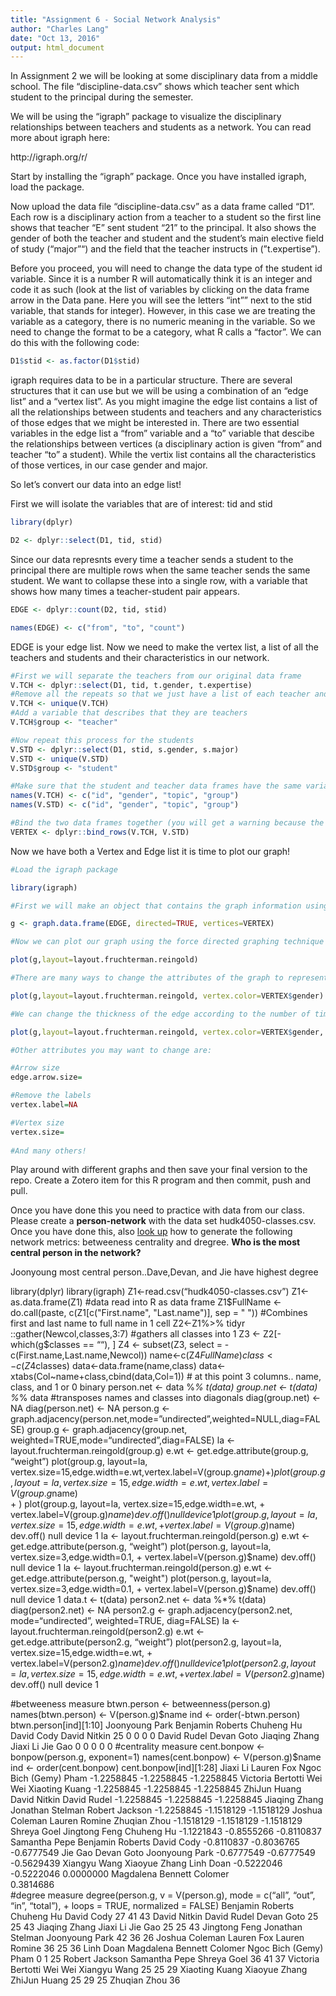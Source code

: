 ```yaml
---
title: "Assignment 6 - Social Network Analysis"
author: "Charles Lang"
date: "Oct 13, 2016"
output: html_document
---
```


In Assignment 2 we will be looking at some disciplinary data from a middle school. The file "discipline-data.csv" shows which teacher sent which student to the principal during the semester.

We will be using the "igraph" package to visualize the disciplinary relationships between teachers and students as a network. You can read more about igraph here:

http://igraph.org/r/

Start by installing the "igraph" package. Once you have installed igraph, load the package.

Now upload the data file "discipline-data.csv" as a data frame called "D1". Each row is a disciplinary action from a teacher to a student so the first line shows that teacher "E" sent student "21" to the principal. It also shows the gender of both the teacher and student and the student's main elective field of study ("major"") and the field that the teacher instructs in ("t.expertise").

Before you proceed, you will need to change the data type of the student id variable. Since it is a number R will automatically think it is an integer and code it as such (look at the list of variables by clicking on the data frame arrow in the Data pane. Here you will see the letters "int"" next to the stid variable, that stands for integer). However, in this case we are treating the variable as a category, there is no numeric meaning in the variable. So we need to change the format to be a category, what R calls a "factor". We can do this with the following code:

```r
D1$stid <- as.factor(D1$stid)
```

igraph requires data to be in a particular structure. There are several structures that it can use but we will be using a combination of an "edge list" and a "vertex list". As you might imagine the edge list contains a list of all the relationships between students and teachers and any characteristics of those edges that we might be interested in. There are two essential variables in the edge list a "from" variable and a "to" variable that descibe the relationships between vertices (a disciplinary action is given "from" and teacher "to" a student). While the vertix list contains all the characteristics of those vertices, in our case gender and major.

So let's convert our data into an edge list!

First we will isolate the variables that are of interest: tid and stid

```r
library(dplyr)

D2 <- dplyr::select(D1, tid, stid)
```

Since our data represnts every time a teacher sends a student to the principal there are multiple rows when the same teacher sends the same student. We want to collapse these into a single row, with a variable that shows how many times a teacher-student pair appears.

```r

EDGE <- dplyr::count(D2, tid, stid)

names(EDGE) <- c("from", "to", "count")

```

EDGE is your edge list. Now we need to make the vertex list, a list of all the teachers and students and their characteristics in our network.

```r

#First we will separate the teachers from our original data frame
V.TCH <- dplyr::select(D1, tid, t.gender, t.expertise)
#Remove all the repeats so that we just have a list of each teacher and their characteristics
V.TCH <- unique(V.TCH)
#Add a variable that describes that they are teachers
V.TCH$group <- "teacher"

#Now repeat this process for the students
V.STD <- dplyr::select(D1, stid, s.gender, s.major)
V.STD <- unique(V.STD)
V.STD$group <- "student"

#Make sure that the student and teacher data frames have the same variables names
names(V.TCH) <- c("id", "gender", "topic", "group")
names(V.STD) <- c("id", "gender", "topic", "group")

#Bind the two data frames together (you will get a warning because the teacher data frame has 5 types of id (A,B,C,D,E) and the student has 25 (1-30), this isn't a problem)
VERTEX <- dplyr::bind_rows(V.TCH, V.STD)

```

Now we have both a Vertex and Edge list it is time to plot our graph!

```r
#Load the igraph package

library(igraph)

#First we will make an object that contains the graph information using our two dataframes EDGE and VERTEX. Notice that we have made "directed = TRUE" - our graph is directed since discipline is being given from a teacher to a student.

g <- graph.data.frame(EDGE, directed=TRUE, vertices=VERTEX)

#Now we can plot our graph using the force directed graphing technique - our old friend Fruchertman-Reingold!

plot(g,layout=layout.fruchterman.reingold)

#There are many ways to change the attributes of the graph to represent different characteristics of the newtork. For example, we can color the nodes according to gender.

plot(g,layout=layout.fruchterman.reingold, vertex.color=VERTEX$gender)

#We can change the thickness of the edge according to the number of times a particular teacher has sent a particular student to the principal.

plot(g,layout=layout.fruchterman.reingold, vertex.color=VERTEX$gender, edge.width=EDGE$count)

#Other attributes you may want to change are:

#Arrow size
edge.arrow.size=

#Remove the labels
vertex.label=NA

#Vertex size
vertex.size=
  
#And many others!
```

Play around with different graphs and then save your final version to the repo. Create a Zotero item for this R program and then commit, push and pull.

Once you have done this you need to practice with data from our class. Please create a **person-network** with the data set hudk4050-classes.csv. Once you have done this, also [look up](http://igraph.org/r/) how to generate the following network metrics: betweeness centrality and dregree. **Who is the most central person in the network?**

Joonyoung most central person..Dave,Devan, and Jie have highest degree 

library(dplyr)
library(igraph)
Z1<-read.csv("hudk4050-classes.csv")
Z1<-as.data.frame(Z1)
#data read into R as data frame
Z1$FullName <- do.call(paste, c(Z1[c("First.name", "Last.name")], sep = " "))
#Combines first and last name to full name in 1 cell
Z2<-Z1%>% tidyr ::gather(Newcol,classes,3:7)
#gathers all classes into 1
Z3 <- Z2[-which(g$classes == ""), ]
Z4 <- subset(Z3, select = -c(First.name,Last.name,Newcol))
name<-c(Z4$FullName)
class<-c(Z4$classes)
data<-data.frame(name,class)
data<-xtabs(Col~name+class,cbind(data,Col=1))
# at this point 3 columns.. name, class, and 1 or 0 binary
person.net <- data %*% t(data)
group.net <- t(data) %*% data
#transposes names and classes into diagonals
diag(group.net) <- NA
diag(person.net) <- NA
person.g <- graph.adjacency(person.net,mode="undirected",weighted=NULL,diag=FALSE)
group.g <- graph.adjacency(group.net, weighted=TRUE,mode="undirected",diag=FALSE)
la <- layout.fruchterman.reingold(group.g)
e.wt <- get.edge.attribute(group.g, "weight")
plot(group.g, layout=la, vertex.size=15,edge.width=e.wt,vertex.label=V(group.g$name)
+ )
plot(group.g, layout=la, vertex.size=15,edge.width=e.wt,vertex.label=V(group.g$name)      
+ )
plot(group.g, layout=la, vertex.size=15,edge.width=e.wt,
+      vertex.label=V(group.g)$name)
dev.off()
null device 
          1 
plot(group.g, layout=la, vertex.size=15,edge.width=e.wt,
+      vertex.label=V(group.g)$name)
dev.off()
null device 
          1 
la <- layout.fruchterman.reingold(person.g)
e.wt <- get.edge.attribute(person.g, "weight")
plot(person.g, layout=la, vertex.size=3,edge.width=0.1,
+      vertex.label=V(person.g)$name)
dev.off()
null device 
          1 
la <- layout.fruchterman.reingold(person.g)
e.wt <- get.edge.attribute(person.g, "weight")
plot(person.g, layout=la, vertex.size=3,edge.width=0.1,
+      vertex.label=V(person.g)$name)
dev.off()
null device 
          1 
data.t <- t(data)
person2.net <- data %*% t(data)
diag(person2.net) <- NA
person2.g <- graph.adjacency(person2.net, mode="undirected", weighted=TRUE, diag=FALSE)
la <- layout.fruchterman.reingold(person2.g)
e.wt <- get.edge.attribute(person2.g, "weight")
plot(person2.g, layout=la, vertex.size=15,edge.width=e.wt,
+      vertex.label=V(person2.g)$name)
dev.off()
null device 
          1 
plot(person2.g, layout=la, vertex.size=15,edge.width=e.wt,
+      vertex.label=V(person2.g)$name)
dev.off()
null device 
          1 
          
#betweeness measure
btwn.person <- betweenness(person.g)
names(btwn.person) <- V(person.g)$name
ind <- order(-btwn.person)
btwn.person[ind][1:10]
  Joonyoung Park Benjamin Roberts       Chuheng Hu       David Cody     David Nitkin 
              25                0                0                0                0 
     David Rudel       Devan Goto    Jiaqing Zhang         Jiaxi Li          Jie Gao 
               0                0                0                0                0 
#centrality measure
cent.bonpow <- bonpow(person.g, exponent=1)
names(cent.bonpow) <-  V(person.g)$name
ind <- order(cent.bonpow)
cent.bonpow[ind][1:28]
                 Jiaxi Li                Lauren Fox     Ngoc Bich (Gemy) Pham 
               -1.2258845                -1.2258845                -1.2258845 
        Victoria Bertotti                   Wei Wei            Xiaoting Kuang 
               -1.2258845                -1.2258845                -1.2258845 
             ZhiJun Huang              David Nitkin               David Rudel 
               -1.2258845                -1.2258845                -1.2258845 
            Jiaqing Zhang          Jonathan Stelman            Robert Jackson 
               -1.2258845                -1.1518129                -1.1518129 
           Joshua Coleman             Lauren Romine              Zhuqian Zhou 
               -1.1518129                -1.1518129                -1.1518129 
              Shreya Goel             Jingtong Feng                Chuheng Hu 
               -1.1221843                -0.8555266                -0.8110837 
            Samantha Pepe          Benjamin Roberts                David Cody 
               -0.8110837                -0.8036765                -0.6777549 
                  Jie Gao                Devan Goto            Joonyoung Park 
               -0.6777549                -0.6777549                -0.5629439 
             Xiangyu Wang             Xiaoyue Zhang                 Linh Doan 
               -0.5222046                -0.5222046                 0.0000000 
Magdalena Bennett Colomer                    
                0.3814686   
 #degree measure
degree(person.g, v = V(person.g), mode = c("all", "out", "in", "total"),
+        loops = TRUE, normalized = FALSE)
         Benjamin Roberts                Chuheng Hu                David Cody 
                       27                        41                        43 
             David Nitkin               David Rudel                Devan Goto 
                       25                        25                        43 
            Jiaqing Zhang                  Jiaxi Li                   Jie Gao 
                       25                        25                        43 
            Jingtong Feng          Jonathan Stelman            Joonyoung Park 
                       42                        36                        26 
           Joshua Coleman                Lauren Fox             Lauren Romine 
                       36                        25                        36 
                Linh Doan Magdalena Bennett Colomer     Ngoc Bich (Gemy) Pham 
                        0                         1                        25 
           Robert Jackson             Samantha Pepe               Shreya Goel 
                       36                        41                        37 
        Victoria Bertotti                   Wei Wei              Xiangyu Wang 
                       25                        25                        29 
           Xiaoting Kuang             Xiaoyue Zhang              ZhiJun Huang 
                       25                        29                        25 
             Zhuqian Zhou 
                       36 
